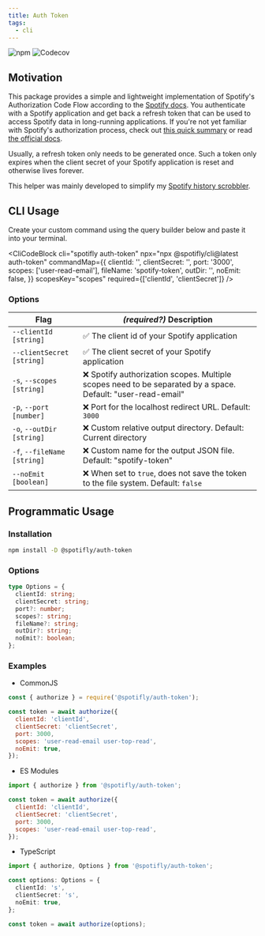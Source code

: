 ```yaml
---
title: Auth Token
tags:
  - cli
---
```


![npm](https://img.shields.io/npm/v/@spotifly/auth-token) ![Codecov](https://codecov.io/gh/eegli/spotifly/branch/main/graph/badge.svg?flag=auth-token)

## Motivation

This package provides a simple and lightweight implementation of Spotify's Authorization Code Flow according to the [Spotify docs](https://developer.spotify.com/documentation/general/guides/authorization/code-flow/). You authenticate with a Spotify application and get back a refresh token that can be used to access Spotify data in long-running applications. If you're not yet familiar with Spotify's authorization process, check out [this quick summary](/docs/authorization) or read [the official docs](https://developer.spotify.com/documentation/general/guides/authorization/).

Usually, a refresh token only needs to be generated once. Such a token only expires when the client secret of your Spotify application is reset and otherwise lives forever.

This helper was mainly developed to simplify my [Spotify history scrobbler](https://github.com/eegli/spotify-history).

## CLI Usage

Create your custom command using the query builder below and paste it into your terminal.


<CliCodeBlock
  cli="spotifly auth-token"
  npx="npx @spotifly/cli@latest auth-token"
  commandMap={{
    clientId: '',
    clientSecret: '',
    port: '3000',
    scopes: ['user-read-email'],
    fileName: 'spotify-token',
    outDir: '',
    noEmit: false,
  }}
  scopesKey="scopes"
  required={['clientId', 'clientSecret']}
/>

### Options

| Flag                          | _(required?)_ Description                                                                                    |
| ----------------------------- | ------------------------------------------------------------------------------------------------------------ |
| `--clientId` `[string]`       | ✅ The client id of your Spotify application                                                                 |
| `--clientSecret` `[string]`   | ✅ The client secret of your Spotify application                                                             |
| `-s`, `--scopes` `[string]`   | ❌ Spotify authorization scopes. Multiple scopes need to be separated by a space. Default: "user-read-email" |
| `-p`, `--port` `[number]`     | ❌ Port for the localhost redirect URL. Default: `3000`                                                      |
| `-o`, `--outDir` `[string]`   | ❌ Custom relative output directory. Default: Current directory                                              |
| `-f`, `--fileName` `[string]` | ❌ Custom name for the output JSON file. Default: "spotify-token"                                            |
| `--noEmit` `[boolean]`        | ❌ When set to `true`, does not save the token to the file system. Default: `false`                          |

## Programmatic Usage

### Installation

```bash npm2yarn
npm install -D @spotifly/auth-token
```

### Options

```ts
type Options = {
  clientId: string;
  clientSecret: string;
  port?: number;
  scopes?: string;
  fileName?: string;
  outDir?: string;
  noEmit?: boolean;
};
```

### Examples

- CommonJS

```js
const { authorize } = require('@spotifly/auth-token');

const token = await authorize({
  clientId: 'clientId',
  clientSecret: 'clientSecret',
  port: 3000,
  scopes: 'user-read-email user-top-read',
  noEmit: true,
});
```

- ES Modules

```js
import { authorize } from '@spotifly/auth-token';

const token = await authorize({
  clientId: 'clientId',
  clientSecret: 'clientSecret',
  port: 3000,
  scopes: 'user-read-email user-top-read',
});
```

- TypeScript

```ts
import { authorize, Options } from '@spotifly/auth-token';

const options: Options = {
  clientId: 's',
  clientSecret: 's',
  noEmit: true,
};

const token = await authorize(options);
```
